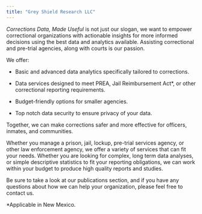 ```yaml
---
title: "Grey Shield Research LLC"
---
```


*Corrections Data, Made Useful* is not just our slogan, we want to empower correctional organizations with actionable insights for more informed decisions using the best data and analytics available. Assisting correctional and  pre-trial agencies, along with courts is our passion.  

We offer:

-   Basic and advanced data analytics specifically tailored to corrections.

-   Data services designed to meet PREA, Jail Reimbursement Act\*, or other correctional reporting requirements.

-   Budget-friendly options for smaller agencies.

-   Top notch data security to ensure privacy of your data.

Together, we can make corrections safer and more effective for officers, inmates, and communities.

Whether you manage a prison, jail, lockup, pre-trial services agency, or other law enforcement agency, we offer a variety of services that can fit your needs. Whether you are looking for complex, long term data analyses, or simple descriptive statistics to fit your reporting obligations, we can work within your budget to produce high quality reports and studies.

Be sure to take a look at our publications section, and if you have any questions about how we can help your organization, please feel free to contact us.


<span class="footnote-text">*Applicable in New Mexico.</span>